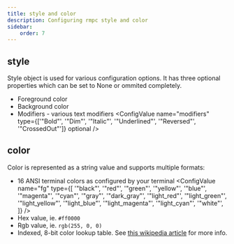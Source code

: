 ```yaml
---
title: style and color
description: Configuring rmpc style and color
sidebar:
    order: 7
---
```



## style

<ConfigValue name="style" type="other" customText="(fg: <color>, bg: <color>, modifiers: <modifiers>)" />

Style object is used for various configuration options. It has three optional properties which can be set to
None or ommited completely.

-   Foreground color
    <ConfigValue name="fg" type="other" customText="<color>" optional />
-   Background color
    <ConfigValue name="bg" type="other" customText="<color>" optional />
-   Modifiers - various text modifiers
    <ConfigValue
        name="modifiers"
        type={['"Bold"', '"Dim"', '"Italic"', '"Underlined"', '"Reversed"', '"CrossedOut"']}
        optional
    />

## color

Color is represented as a string value and supports multiple formats:

-   16 ANSI terminal colors as configured by your terminal
    <ConfigValue
        name="fg"
        type={[
            '"black"',
            '"red"',
            '"green"',
            '"yellow"',
            '"blue"',
            '"magenta"',
            '"cyan"',
            '"gray"',
            '"dark_gray"',
            '"light_red"',
            '"light_green"',
            '"light_yellow"',
            '"light_blue"',
            '"light_magenta"',
            '"light_cyan"',
            '"white"',
        ]}
    />
-   Hex value, ie. `#ff0000`
    <ConfigValue name="fg" type="string" customText='"#rrggbb"' />
-   Rgb value, ie. `rgb(255, 0, 0)`
    <ConfigValue name="fg" type="string" customText='"rgb(R, G, B)"' />
-   Indexed, 8-bit color lookup table. See [this wikipedia article](https://en.wikipedia.org/wiki/ANSI_escape_code#8-bit) for more info.
    <ConfigValue name="fg" type="string" customText='"17"' />
